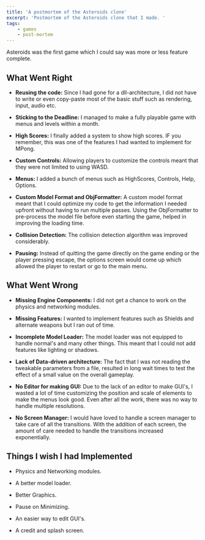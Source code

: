 ```yaml
---
title: 'A postmortem of the Asteroids clone'
excerpt: 'Postmortem of the Asteroids clone that I made. '
tags:
    - games
    - post-mortem
---
```


Asteroids was the first game which I could say was more or less feature complete.

## What Went Right

-   **Reusing the code:** Since I had gone for a dll-architecture, I did not have to write or even copy-paste most of the basic stuff such as rendering, input, audio etc.

-   **Sticking to the Deadline:** I managed to make a fully playable game with menus and levels within a month.

-   **High Scores:** I finally added a system to show high scores. IF you remember, this was one of the features I had wanted to implement for MPong.

-   **Custom Controls:** Allowing players to customize the controls meant that they were not limited to using WASD.

-   **Menus:** I added a bunch of menus such as HighScores, Controls, Help, Options.

-   **Custom Model Format and ObjFormatter:** A custom model format meant that I could optimize my code to get the information I needed upfront without having to run multiple passes. Using the ObjFormatter to pre-process the model file before even starting the game, helped in improving the loading time.

-   **Collision Detection:** The collision detection algorithm was improved considerably.

-   **Pausing:** Instead of quitting the game directly on the game ending or the player pressing escape, the options screen would come up which allowed the player to restart or go to the main menu.

## What Went Wrong

-   **Missing Engine Components:** I did not get a chance to work on the physics and networking modules.

-   **Missing Features:** I wanted to implement features such as Shields and alternate weapons but I ran out of time.

-   **Incomplete Model Loader:** The model loader was not equipped to handle normal's and many other things. This meant that I could not add features like lighting or shadows.

-   **Lack of Data-driven architecture:** The fact that I was not reading the tweakable parameters from a file, resulted in long wait times to test the effect of a small value on the overall gameplay.

-   **No Editor for making GUI:** Due to the lack of an editor to make GUI's, I wasted a lot of time customizing the position and scale of elements to make the menus look good. Even after all the work, there was no way to handle multiple resolutions.

-   **No Screen Manager:** I would have loved to handle a screen manager to take care of all the transitions. With the addition of each screen, the amount of care needed to handle the transitions increased exponentially.

## Things I wish I had Implemented

-   ​Physics and Networking modules.

-   A better model loader.

-   Better Graphics.

-   Pause on Minimizing.

-   An easier way to edit GUI's.

-   A credit and splash screen.

